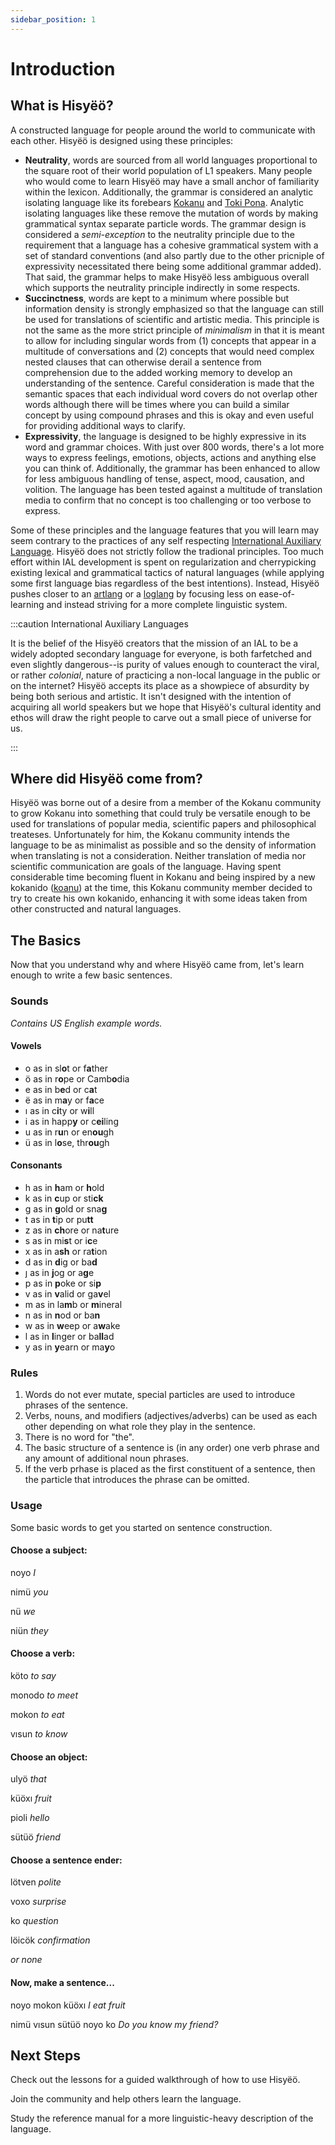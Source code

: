 ```yaml
---
sidebar_position: 1
---
```



# Introduction

## What is Hisyëö?

A constructed language for people around the world to communicate with each
other. Hisyëö is designed using these principles:
- **Neutrality**, words are sourced from all world languages proportional to the
square root of their world population of L1 speakers. Many people who would come
to learn Hisyëö may have a small anchor of familiarity within the lexicon.
Additionally, the grammar is considered an analytic isolating language like its
forebears [Kokanu](https://www.kokanu.com/) and [Toki
Pona](https://tokipona.org). Analytic isolating languages like these remove the
mutation of words by making grammatical syntax separate particle words. The
grammar design is considered a *semi-exception* to the neutrality principle  due
to the requirement that a language has a cohesive grammatical system with a set
of standard conventions (and also partly due to the other pricniple of
expressivity necessitated there being some additional grammar added). That said,
the grammar helps to make Hisyëö less ambiguous overall which supports the
neutrality principle indirectly in some respects.
- **Succinctness**, words are kept to a minimum where possible but information
density is strongly emphasized so that the language can still be used for
translations of scientific and artistic media. This principle is not the same as
the more strict principle of *minimalism* in that it is meant to allow for
including singular words from (1) concepts that appear in a multitude of
conversations and (2) concepts that would need complex nested clauses that can
otherwise derail a sentence from comprehension due to the added working memory
to develop an understanding of the sentence. Careful consideration is made that
the semantic spaces that each individual word covers do not overlap other words
although there will be times where you can build a similar concept by using
compound phrases and this is okay and even useful for providing additional ways
to clarify.
- **Expressivity**, the language is designed to be highly expressive in its word
and grammar choices. With just over 800 words, there's a lot more ways to
express feelings, emotions, objects, actions and anything else you can think of.
Additionally, the grammar has been enhanced to allow for less ambiguous handling
of tense, aspect, mood, causation, and volition. The language has been tested
against a multitude of translation media to confirm that no concept is too
challenging or too verbose to express.

Some of these principles and the language features that you will learn may seem
contrary to the practices of any self respecting [International Auxiliary
Language](http://interlanguages.net). Hisyëö does not strictly follow the
tradional principles. Too much effort within IAL development is spent on
regularization and cherrypicking existing lexical and grammatical tactics of
natural languages (while applying some first language bias regardless of the
best intentions). Instead, Hisyëö pushes closer to an
[artlang](https://en.wikipedia.org/wiki/Artistic_language) or a
[loglang](https://loglangs.wiki/Portal) by focusing less on ease-of-learning and
instead striving for a more complete linguistic system.

:::caution International Auxiliary Languages

It is the belief of the Hisyëö creators that the mission of an IAL to be a
widely adopted secondary language for everyone, is both farfetched and even
slightly dangerous--is purity of values enough to counteract the viral, or
rather *colonial*, nature of practicing a non-local language in the public or on
the internet? Hisyëö accepts its place as a showpiece of absurdity by being both
serious and artistic. It isn't designed with the intention of acquiring all
world speakers but we hope that Hisyëö's cultural identity and ethos will draw
the right people to carve out a small piece of universe for us.

:::

## Where did Hisyëö come from?

Hisyëö was borne out of a desire from a member of the Kokanu community to grow
Kokanu into something that could truly be versatile enough to be used for
translations of popular media, scientific papers and philosophical treateses.
Unfortunately for him, the Kokanu community intends the language to be as
minimalist as possible and so the density of information when translating is not
a consideration. Neither translation of media nor scientific communication are
goals of the language. Having spent considerable time becoming fluent in Kokanu
and being inspired by a new kokanido
([koanu](https://www.parallax.net.nz/x/koanu/)) at the time, this Kokanu
community member decided to try to create his own kokanido, enhancing it with
some ideas taken from other constructed and natural languages.

## The Basics

Now that you understand why and where Hisyëö came from, let's learn enough to
write a few basic sentences.

### Sounds

*Contains US English example words.*

#### Vowels
- o as in sl**o**t or f**a**ther
- ö as in r**o**pe or Camb**o**dia
- e as in b**e**d or c**a**t
- ë as in m**a**y or f**a**ce
- ı as in c**i**ty or w**i**ll
- i as in happ**y** or c**ei**ling
- u as in r**u**n or en**ou**gh
- ü as in l**o**se, thr**ou**gh

#### Consonants
- h as in **h**am or **h**old
- k as in **c**up or sti**ck**
- g as in **g**old or sna**g**
- t as in **t**ip or pu**tt**
- z as in **ch**ore or na**t**ure
- s as in mi**s**t or i**c**e
- x as in a**sh** or ra**t**ion
- d as in **d**ig or ba**d** 
- ȷ as in **j**og or a**g**e
- p as in **p**oke or si**p**
- v as in **v**alid or ga**v**el
- m as in la**m**b or **m**ineral
- n as in **n**od or ba**n**
- w as in **w**eep or a**w**ake
- l as in **l**inger or ba**ll**ad
- y as in **y**earn or ma**y**o

### Rules

1. Words do not ever mutate, special particles are used to introduce phrases of
   the sentence.
2. Verbs, nouns, and modifiers (adjectives/adverbs) can be used as each other
   depending on what role they play in the sentence.
3. There is no word for "the".
4. The basic structure of a sentence is (in any order) one verb phrase and any
   amount of additional noun phrases.
5. If the verb prhase is placed as the first constituent of a sentence, then the
   particle that introduces the phrase can be omitted.

### Usage

Some basic words to get you started on sentence construction.

#### Choose a subject:
<HisyeoTabs>
   <p>noyo <em>I</em></p>
   <p>nimü <em>you</em></p>
   <p>nü   <em>we</em></p>
   <p>niün <em>they</em></p>
</HisyeoTabs>

#### Choose a verb:
<HisyeoTabs>
   <p>köto   <em>to say</em></p>
   <p>monodo <em>to meet</em></p>
   <p>mokon  <em>to eat</em></p>
   <p>vısun  <em>to know</em></p>
</HisyeoTabs>

#### Choose an object:
<HisyeoTabs>
   <p>ulyö   <em>that</em></p>
   <p>küöxı  <em>fruit</em></p>
   <p>pioli  <em>hello</em></p>
   <p>sütüö  <em>friend</em></p>
</HisyeoTabs>

#### Choose a sentence ender:
<HisyeoTabs>
   <p>lötven <em>polite</em></p>
   <p>voxo   <em>surprise</em></p>
   <p>ko     <em>question</em></p>
   <p>löicök <em>confirmation</em></p>
   <p><em>or none</em></p>
</HisyeoTabs>

#### Now, make a sentence...

<HisyeoTabs>
   <p>noyo mokon küöxı <em>I eat fruit</em></p>
   <p>nimü vısun sütüö noyo ko <em>Do you know my friend?</em></p>
</HisyeoTabs>

## Next Steps

Check out the lessons for a guided walkthrough of how to use Hisyëö.

Join the community and help others learn the language.

Study the reference manual for a more linguistic-heavy description of the language.

<HisyeoTooltip/>
